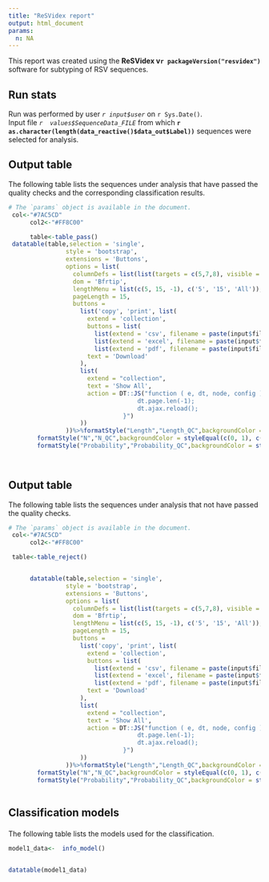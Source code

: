 ```yaml
---
title: "ReSVidex report"
output: html_document
params:
  n: NA
---
```

This report was created using the **ReSVidex v`r packageVersion("resvidex")`** software for subtyping of RSV sequences.<br /> 


<h2>Run stats</h2>
Run was performed by user *`r input$user`* on `r Sys.Date()`.<br />
Input file *`r  values$SequenceData_FILE`* from which **`r as.character(length(data_reactive()$data_out$Label))`** sequences were selected for analysis.<br />

<h2>Output table</h2>
The following table lists the sequences under analysis that have passed the quality checks and the corresponding classification results. 
```r
# The `params` object is available in the document.
 col<-"#7AC5CD"
      col2<-"#FF8C00"

      table<-table_pass()
 datatable(table,selection = 'single',
                style = 'bootstrap',
                extensions = 'Buttons',
                options = list(
                  columnDefs = list(list(targets = c(5,7,8), visible = FALSE)),
                  dom = 'Bfrtip',
                  lengthMenu = list(c(5, 15, -1), c('5', '15', 'All')),
                  pageLength = 15,
                  buttons =
                    list('copy', 'print', list(
                      extend = 'collection',
                      buttons = list(
                        list(extend = 'csv', filename = paste(input$file[1,1],"resvidex_results"),sep=""),
                        list(extend = 'excel', filename = paste(input$file[1,1],"resvidex_results"),sep=""),
                        list(extend = 'pdf', filename = paste(input$file[1,1],"resvidex_results"),sep="")),
                      text = 'Download'
                    ),
                    list(
                      extend = "collection",
                      text = 'Show All',
                      action = DT::JS("function ( e, dt, node, config ) {
                                    dt.page.len(-1);
                                    dt.ajax.reload();
                                }")
                    ))
                ))%>%formatStyle("Length","Length_QC",backgroundColor = styleEqual(c(0, 1), c(col2, col)))%>%
        formatStyle("N","N_QC",backgroundColor = styleEqual(c(0, 1), c(col2, col)))%>%
        formatStyle("Probability","Probability_QC",backgroundColor = styleEqual(c(0, 1), c(col2, col)))

 
```
<h2>Output table</h2>
The following table lists the sequences under analysis that not have passed the quality checks.
```r
# The `params` object is available in the document.
 col<-"#7AC5CD"
      col2<-"#FF8C00"

 table<-table_reject()


      datatable(table,selection = 'single',
                style = 'bootstrap',
                extensions = 'Buttons',
                options = list(
                  columnDefs = list(list(targets = c(5,7,8), visible = FALSE)),
                  dom = 'Bfrtip',
                  lengthMenu = list(c(5, 15, -1), c('5', '15', 'All')),
                  pageLength = 15,
                  buttons =
                    list('copy', 'print', list(
                      extend = 'collection',
                      buttons = list(
                        list(extend = 'csv', filename = paste(input$file[1,1],"resvidex_results"),sep=""),
                        list(extend = 'excel', filename = paste(input$file[1,1],"resvidex_results"),sep=""),
                        list(extend = 'pdf', filename = paste(input$file[1,1],"resvidex_results"),sep="")),
                      text = 'Download'
                    ),
                    list(
                      extend = "collection",
                      text = 'Show All',
                      action = DT::JS("function ( e, dt, node, config ) {
                                    dt.page.len(-1);
                                    dt.ajax.reload();
                                }")
                    ))
                ))%>%formatStyle("Length","Length_QC",backgroundColor = styleEqual(c(0, 1), c(col2, col)))%>%
        formatStyle("N","N_QC",backgroundColor = styleEqual(c(0, 1), c(col2, col)))%>%
        formatStyle("Probability","Probability_QC",backgroundColor = styleEqual(c(0, 1), c(col2, col)))
 
```
<h2>

Classification models

</h2>

The following table lists the models used for the classification.

```r


model1_data<-  info_model()


datatable(model1_data)
```
